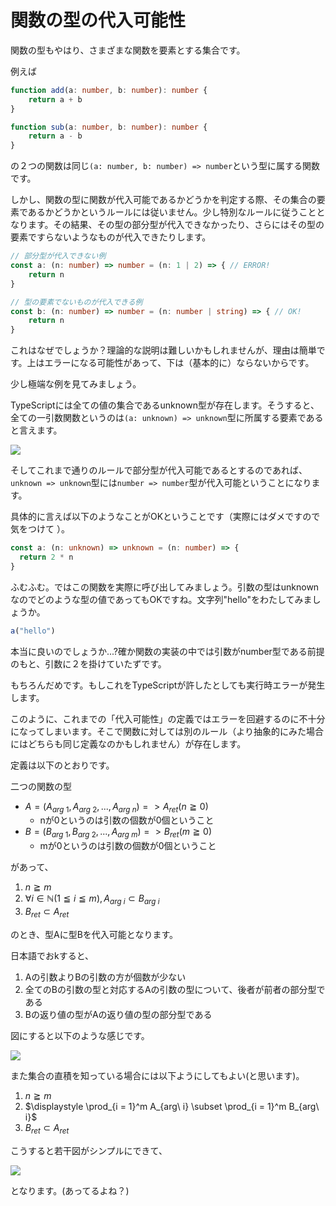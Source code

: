 # 関数の型の代入可能性

関数の型もやはり、さまざまな関数を要素とする集合です。

例えば

```typescript
function add(a: number, b: number): number {
    return a + b
}

function sub(a: number, b: number): number {
    return a - b
}
```

の２つの関数は同じ`(a: number, b: number) => number`という型に属する関数です。

しかし、関数の型に関数が代入可能であるかどうかを判定する際、その集合の要素であるかどうかというルールには従いません。少し特別なルールに従うこととなります。その結果、その型の部分型が代入できなかったり、さらにはその型の要素ですらないようなものが代入できたりします。

```typescript
// 部分型が代入できない例
const a: (n: number) => number = (n: 1 | 2) => { // ERROR!
    return n
}

// 型の要素でないものが代入できる例
const b: (n: number) => number = (n: number | string) => { // OK!
    return n
}
```

これはなぜでしょうか？理論的な説明は難しいかもしれませんが、理由は簡単です。上はエラーになる可能性があって、下は（基本的に）ならないからです。

少し極端な例を見てみましょう。

TypeScriptには全ての値の集合であるunknown型が存在します。そうすると、全ての一引数関数というのは`(a: unknown) => unknown`型に所属する要素であると言えます。

![](https://hackmd.io/_uploads/rk9qtSX33.png)

そしてこれまで通りのルールで部分型が代入可能であるとするのであれば、`unknown => unknown`型には`number => number`型が代入可能ということになります。

具体的に言えば以下のようなことがOKということです（実際にはダメですので気をつけて
）。

```typescript
const a: (n: unknown) => unknown = (n: number) => {
  return 2 * n
}
```

ふむふむ。ではこの関数を実際に呼び出してみましょう。引数の型はunknownなのでどのような型の値であってもOKですね。文字列"hello"をわたしてみましょうか。

```typescript
a("hello")
```

本当に良いのでしょうか...?確か関数の実装の中では引数がnumber型である前提のもと、引数に２を掛けていたずです。

もちろんだめです。もしこれをTypeScriptが許したとしても実行時エラーが発生します。

このように、これまでの「代入可能性」の定義ではエラーを回避するのに不十分になってしまいます。そこで関数に対しては別のルール（より抽象的にみた場合にはどちらも同じ定義なのかもしれません）が存在します。

定義は以下のとおりです。

二つの関数の型

- $A = (A_{arg\ 1}, A_{arg\ 2}, ..., A_{arg\ n}) => A_{ret} (n \geqq 0)$
    - nが0というのは引数の個数が0個ということ
- $B = (B_{arg\ 1}, B_{arg\ 2}, ..., A_{arg\ m}) => B_{ret} (m \geqq 0)$
    - mが0というのは引数の個数が0個ということ

があって、

1. $n \geqq m$
2. $\forall i \in \mathbb{N}(1 \leqq i \leqq m), A_{arg\ i} \subset B_{arg\ i}$
3. $B_{ret} \subset A_{ret}$

のとき、型Aに型Bを代入可能となります。

日本語でおkすると、

1. Aの引数よりBの引数の方が個数が少ない
2. 全てのBの引数の型と対応するAの引数の型について、後者が前者の部分型である
3. Bの返り値の型がAの返り値の型の部分型である

図にすると以下のような感じです。

![](./images/assigndable_function.png)

また集合の直積を知っている場合には以下ようにしてもよい(と思います)。

1. $n \geqq m$
2. $\displaystyle \prod_{i = 1}^m A_{arg\ i} \subset \prod_{i = 1}^m B_{arg\ i}$
3. $B_{ret} \subset A_{ret}$

こうすると若干図がシンプルにできて、

![](./images/assigndable_function_2.png)

となります。(あってるよね？)


